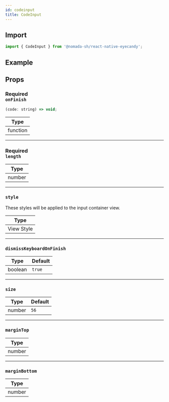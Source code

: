 ```yaml
---
id: codeinput
title: CodeInput
---
```


## Import

```jsx
import { CodeInput } from '@nomada-sh/react-native-eyecandy';
```

## Example

## Props

### <div class="label required basic">Required</div>**`onFinish`**

```jsx
(code: string) => void;
```

| Type     |
| -------- |
| function |

---

### <div class="label required basic">Required</div>**`length`**

| Type   |
| ------ |
| number |

---

### `style`

These styles will be applied to the input container view.

| Type       |
| ---------- |
| View Style |

---

### `dismissKeyboardOnFinish`

| Type    | Default |
| ------- | ------- |
| boolean | `true`  |

---

### `size`

| Type   | Default |
| ------ | ------- |
| number | `56`    |

---

### `marginTop`

| Type   |
| ------ |
| number |

---

### `marginBottom`

| Type   |
| ------ |
| number |
